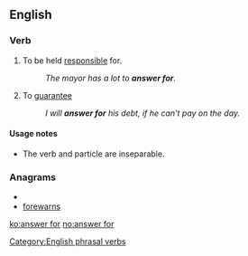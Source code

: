 ==English==

===Verb===
{{infl|en|verb|phrasal verb|head=to [[answer]] for}}

# To be held [[responsible]] for.
#:''The mayor has a lot to '''answer for'''.''
# To [[guarantee]]
#: ''I will '''answer for''' his debt, if he can't pay on the day.''

====Usage notes====
* The verb and particle are inseparable.

===Anagrams===
* {{alphagram|aefnorrsw}}
* [[forewarns#English|forewarns]]


[[Category:English phrasal verbs]]

[[ko:answer for]]
[[no:answer for]]